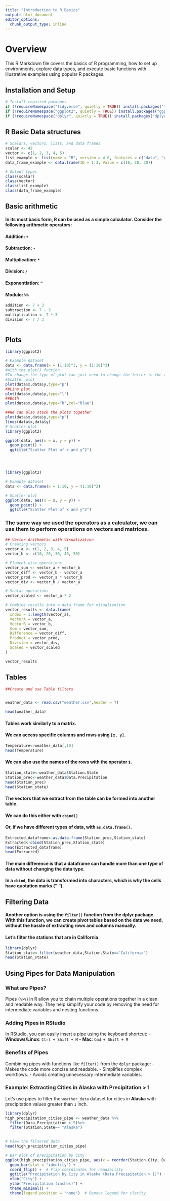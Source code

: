 ---
title: "Introduction to R Basics"
output: html_document
editor_options: 
  chunk_output_type: inline
---

# Overview
This R Markdown file covers the basics of R programming, how to set up environments, explore data types, and execute basic functions with illustrative examples using popular R packages.

## Installation and Setup
```{r setup, include=TRUE, echo=TRUE}
# Install required packages
if (!requireNamespace("tidyverse", quietly = TRUE)) install.packages("tidyverse")
if (!requireNamespace("ggplot2", quietly = TRUE)) install.packages("ggplot2")
if (!requireNamespace("dplyr", quietly = TRUE)) install.packages("dplyr") 
```

## R Basic Data structures 


```{r, include=TRUE}
# Scalars, vectors, lists, and data frames
scalar <- 42
vector <- c(1, 2, 3, 4, 5)
list_example <- list(name = "R", version = 4.0, features = c("data", "graphics"))
data_frame_example <- data.frame(ID = 1:3, Value = c(10, 20, 30))

# Output types
class(scalar)
class(vector)
class(list_example)
class(data_frame_example)

```

## Basic arithmetic 
#### In its most basic form, R can be used as a simple calculator. Consider the following arithmetic operators:
#### **Addition**: `+`  
#### **Subtraction**: `-`  
#### **Multiplication**: `*`  
#### **Division**: `/`  
#### **Exponentiation**: `^`  
#### **Modulo**: `%%`  
```{r, include=TRUE}
addition <- 7 + 3
subtraction <- 7 - 3
multiplication <- 7 * 3
division <- 7 / 3



```

## Plots
```{r}
library(ggplot2)

# Example dataset
data <- data.frame(x = (1:10)^3, y = (1:10)^3)
#With the plot() funtion
#To change the type of plot can just need to change the letter in the type="x" with p as point and l as lines
#Scatter plot
plot(data$x,data$y,type="p")
##Line plot 
plot(data$x,data$y,type="l")
##Both
plot(data$x,data$y,type="b",col="blue")

##We can also stack the plots together
plot(data$x,data$y,type="p")
lines(data$x,data$y)
# Scatter plot
library(ggplot2)

ggplot(data, aes(x = x, y = y)) +
  geom_point() +
  ggtitle("Scatter Plot of x and y^2")





```


```{r}
library(ggplot2)

# Example dataset
data <- data.frame(x = 1:10, y = (1:10)^2)

# Scatter plot
ggplot(data, aes(x = x, y = y)) +
  geom_point() +
  ggtitle("Scatter Plot of x and y^2")


```

### The same way we used the operators as a calculator, we can use them to perform operations on vectors and matrices.  


```{r}

## Vector Arithmetic with Visualization
# Creating vectors
vector_a <- c(1, 2, 3, 4, 5)
vector_b <- c(10, 20, 30, 40, 50)

# Element-wise operations
vector_sum <- vector_a + vector_b
vector_diff <- vector_b - vector_a
vector_prod <- vector_a * vector_b
vector_div <- vector_b / vector_a

# Scalar operations
vector_scaled <- vector_a * 2

# Combine results into a data frame for visualization
vector_results <- data.frame(
  Index = 1:length(vector_a),
  VectorA = vector_a,
  VectorB = vector_b,
  Sum = vector_sum,
  Difference = vector_diff,
  Product = vector_prod,
  Division = vector_div,
  Scaled = vector_scaled
)

vector_results
```

## Tables 

```{r}
##Create and use Table filters 


weather_data <- read.csv("weather.csv",header = T)

head(weather_data)

```

#### Tables work similarly to a matrix.  
#### We can access specific columns and rows using `[x, y]`.  

```{r}
Temperature<-weather_data[,10]
head(Temperature)
```

#### We can also use the names of the rows with the operator `$`.
```{r}
Station_state<-weather_data$Station.State
Station_prec<-weather_data$Data.Precipitation
head(Station_prec)
head(Station_state)
```

#### The vectors that we extract from the table can be formed into another table.  
#### We can do this either with `cbind()`  
#### Or, if we have different types of data, with `as.data.frame()`.  
```{r}
Extracted_dataframe<-as.data.frame(Station_prec,Station_state)
Extracted<-cbind(Station_prec,Station_state)
head(Extracted_dataframe)
head(Extracted)
```

#### The main difference is that a dataframe can handle more than one type of data without changing the data type.  
#### In a `cbind`, the data is transformed into characters, which is why the cells have quotation marks (" ").  

## Filtering Data  
#### Another option is using the `filter()` function from the **dplyr** package. With this function, we can create pivot tables based on the data we need, without the hassle of extracting rows and columns manually.  

#### Let's filter the stations that are in California.  

```{r}
library(dplyr)
Station_state<-filter(weather_data,Station.State=="California")
head(Station_state)
```

## Using Pipes for Data Manipulation

### What are Pipes?
Pipes (`%>%`) in R allow you to chain multiple operations together in a clean and readable way. They help simplify your code by removing the need for intermediate variables and nesting functions.

### Adding Pipes in RStudio
In RStudio, you can easily insert a pipe using the keyboard shortcut:
- **Windows/Linux**: `Ctrl + Shift + M`
- **Mac**: `Cmd + Shift + M`

### Benefits of Pipes
Combining pipes with functions like `filter()` from the `dplyr` package:
- Makes the code more concise and readable.
- Simplifies complex workflows.
- Avoids creating unnecessary intermediate variables.

### Example: Extracting Cities in Alaska with Precipitation > 1

Let’s use pipes to filter the `weather_data` dataset for cities in **Alaska** with precipitation values greater than `1` inch.


```{r}
library(dplyr)
high_precipitation_cities_pipe <- weather_data %>%
  filter(Data.Precipitation > 5)%>%
  filter(Station.State== "Alaska")
  

# View the filtered data
head(high_precipitation_cities_pipe)

# Bar plot of precipitation by city
ggplot(high_precipitation_cities_pipe, aes(x = reorder(Station.City, Data.Precipitation), y = Data.Precipitation, fill = Station.City)) +
  geom_bar(stat = "identity") +
  coord_flip() +  # Flip coordinates for readability
  ggtitle("Precipitation by City in Alaska (Data.Precipitation > 1)") +
  xlab("City") +
  ylab("Precipitation (inches)") +
  theme_minimal() +
  theme(legend.position = "none")  # Remove legend for clarity
```


